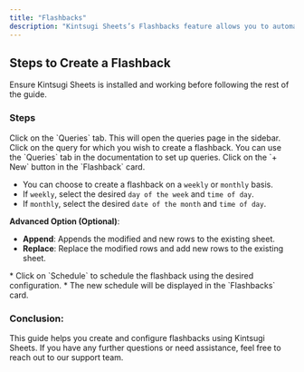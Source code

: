 ```yaml
---
title: "Flashbacks"
description: "Kintsugi Sheets’s Flashbacks feature allows you to automate the creation of static data sheets on a weekly or monthly basis. This tool refreshes your data and stores it in a new static sheet according to your schedule. Follow the steps to configure and schedule Flashbacks to ensure your data is continuously updated and organized, making your data management and reporting tasks more efficient and systematic."
---
```



## Steps to Create a Flashback <Icon icon="stars" iconType="solid" size="24" />

<Warning>
   Ensure Kintsugi Sheets is installed and working before following the rest of the guide.
</Warning>

### Steps

<Steps>
   <Step title="Open Queries Page">
   Click on the `Queries` tab. This will open the queries page in the sidebar.
   </Step>
   <Step title="Select a Query">
   Click on the query for which you wish to create a flashback.
   <Tip>
    You can use the `Queries` tab in the documentation to set up queries.
   </Tip>
   </Step>
   <Step title="Create a New Flashback">
   Click on the `+ New` button in the `Flashback` card.
   </Step>
   <Step title="Configure the Flashback">

   * You can choose to create a flashback on a `weekly` or `monthly` basis.
   * If `weekly`, select the desired `day of the week` and `time of day`.
   * If `monthly`, select the desired `date of the month` and `time of day`.

   **Advanced Option (Optional)**:

   * **Append**: Appends the modified and new rows to the existing sheet.
   * **Replace**: Replace the modified rows and add new rows to the existing sheet.
   </Step>
   <Step title="Schedule the Flashback">
   * Click on `Schedule` to schedule the flashback using the desired configuration.
   * The new schedule will be displayed in the `Flashbacks` card.
   </Step>
</Steps>

### Conclusion:

This guide helps you create and configure flashbacks using Kintsugi Sheets. If you have any further questions or need assistance, feel free to reach out to our support team.
